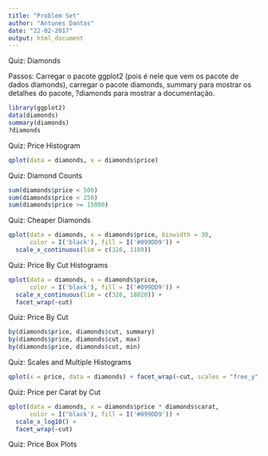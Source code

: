```yaml
---
title: "Problem Set"
author: "Antunes Dantas"
date: "22-02-2017"
output: html_document
---
```


Quiz: Diamonds

  Passos: Carregar o pacote ggplot2 (pois é nele que vem os pacote de dados diamonds), carregar o pacote diamonds, summary para mostrar os detalhes do pacote, ?diamonds para mostrar a documentação.

```r
library(ggplot2)
data(diamonds)
summary(diamonds)
?diamonds
```

Quiz: Price Histogram

```r
qplot(data = diamonds, x = diamonds$price)
```

Quiz: Diamond Counts

```r
sum(diamonds$price < 500)
sum(diamonds$price < 250)
sum(diamonds$price >= 15000)
```

Quiz: Cheaper Diamonds

```r
qplot(data = diamonds, x = diamonds$price, binwidth = 30,
      color = I('black'), fill = I('#099DD9')) +
  scale_x_continuous(lim = c(326, 1100))
```

Quiz: Price By Cut Histograms

```r
qplot(data = diamonds, x = diamonds$price,
      color = I('black'), fill = I('#099DD9')) +
  scale_x_continuous(lim = c(326, 18820)) +
  facet_wrap(~cut)
```

Quiz: Price By Cut

```r
by(diamonds$price, diamonds$cut, summary)
by(diamonds$price, diamonds$cut, max)
by(diamonds$price, diamonds$cut, min)
```

Quiz: Scales and Multiple Histograms

```r
qplot(x = price, data = diamonds) + facet_wrap(~cut, scales = "free_y")
```

Quiz: Price per Carat by Cut

```r
qplot(data = diamonds, x = diamonds$price * diamonds$carat,
      color = I('black'), fill = I('#099DD9')) +
  scale_x_log10() +
  facet_wrap(~cut)
```

Quiz: Price Box Plots